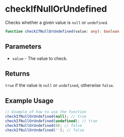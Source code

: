 
<Meta title="Utilities/checkIfNullOrUndefined" />

# checkIfNullOrUndefined

Checks whether a given value is `null` or `undefined`.

```ts
function checkIfNullOrUndefined(value: any): boolean
```

## Parameters

- `value` - The value to check.

## Returns

`true` if the value is `null` or `undefined`, otherwise `false`.

## Example Usage

```js
// Example of how to use the function
checkIfNullOrUndefined(null); // true
checkIfNullOrUndefined(undefined); // true
checkIfNullOrUndefined(0); // false
checkIfNullOrUndefined(''); // false
